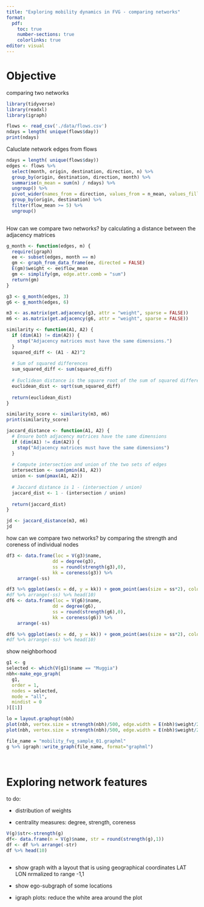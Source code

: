 ```yaml
---
title: "Exploring mobility dynamics in FVG - comparing networks"
format:
  pdf:
    toc: true
    number-sections: true
    colorlinks: true
editor: visual
---
```


# Objective

comparing two networks

```r
library(tidyverse)
library(readxl)
library(igraph)
```

```r
flows <- read_csv('./data/flows.csv') 
ndays = length( unique(flows$day))
print(ndays)
```

Caluclate network edges from flows

```r

ndays = length( unique(flows$day))
edges <- flows %>%
  select(month, origin, destination, direction, n) %>%
  group_by(origin, destination, direction, month) %>%
  summarise(n_mean = sum(n) / ndays) %>%
  ungroup() %>%
  pivot_wider(names_from = direction, values_from = n_mean, values_fill=0) %>%  mutate(flow_mean = (inbound + outbound) / 2) %>%
  group_by(origin, destination) %>%
  filter(flow_mean >= 5) %>%
  ungroup()
 


```

How can we compare two networks? by calculating a distance between the
adjacency matrices

```r

g_month <- function(edges, m) {
  require(igraph)
  ee <- subset(edges, month == m)
  gm <- graph_from_data_frame(ee, directed = FALSE)
  E(gm)$weight <- ee$flow_mean
  gm <- simplify(gm, edge.attr.comb = "sum")
  return(gm)
}

g3 <- g_month(edges, 3)
g6 <- g_month(edges, 6)

m3 <- as.matrix(get.adjacency(g3, attr = "weight", sparse = FALSE))
m6 <- as.matrix(get.adjacency(g6, attr = "weight", sparse = FALSE))

similarity <- function(A1, A2) {
  if (dim(A1) != dim(A2)) {
    stop("Adjacency matrices must have the same dimensions.")
  }
  squared_diff <- (A1 - A2)^2
  
  # Sum of squared differences
  sum_squared_diff <- sum(squared_diff)
  
  # Euclidean distance is the square root of the sum of squared differences
  euclidean_dist <- sqrt(sum_squared_diff)
  
  return(euclidean_dist)
}

similarity_score <- similarity(m3, m6)
print(similarity_score)

jaccard_distance <- function(A1, A2) {
  # Ensure both adjacency matrices have the same dimensions
  if (dim(A1) != dim(A2)) {
    stop("Adjacency matrices must have the same dimensions")
  }
  
  # Compute intersection and union of the two sets of edges
  intersection <- sum(pmin(A1, A2))
  union <- sum(pmax(A1, A2))
  
  # Jaccard distance is 1 - (intersection / union)
  jaccard_dist <- 1 - (intersection / union)
  
  return(jaccard_dist)
}

jd <- jaccard_distance(m3, m6)
jd

```

how can we compare two networks? by comparing the strength and coreness
of individual nodes

```r

df3 <- data.frame(loc = V(g3)$name, 
                 dd = degree(g3),
                 ss = round(strength(g3),0),
                 kk = coreness(g3)) %>%
    arrange(-ss)

df3 %>% ggplot(aes(x = dd, y = kk)) + geom_point(aes(size = ss*2), color = 'red',alpha = 0.5)
#df %>% arrange(-ss) %>% head(10)
df6 <- data.frame(loc = V(g6)$name, 
                 dd = degree(g6),
                 ss = round(strength(g6),0),
                 kk = coreness(g6)) %>%
    arrange(-ss)

df6 %>% ggplot(aes(x = dd, y = kk)) + geom_point(aes(size = ss*2), color = 'blue',alpha = 0.5)
#df %>% arrange(-ss) %>% head(10)

```

show neighborhood

```r
g1 <- g
selected <- which(V(g1)$name == "Muggia")
nbh<-make_ego_graph(
  g1,
  order = 1,
  nodes = selected,
  mode = "all",
  mindist = 0
)[[1]]

lo = layout.graphopt(nbh)
plot(nbh, vertex.size = strength(nbh)/500, edge.width = E(nbh)$weight/200, vertex.label = NA, layout = lo)
plot(nbh, vertex.size = strength(nbh)/500, edge.width = E(nbh)$weight/200,layout = lo)

```

```r
file_name = "mobility_fvg_sample_01.graphml"   
g %>% igraph::write_graph(file_name, format="graphml")

     
```

# Exploring network features

to do:

-   distribution of weights

-   centrality measures: degree, strength, coreness

```r
V(g)$str<-strength(g)
df<- data.frame(n = V(g)$name, str = round(strength(g),1))
df <- df %>% arrange(-str) 
df %>% head(10)
```

```r

```

-   show graph with a layout that is using geographical coordinates LAT
    LON nrmalized to range -1,1

-   show ego-subgraph of some locations

-   igraph plots: reduce the white area around the plot
